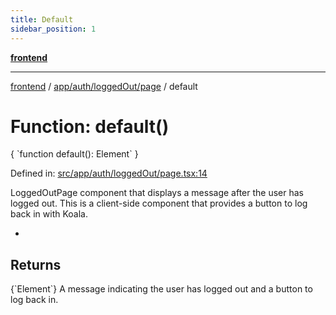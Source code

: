 ```yaml
---
title: Default
sidebar_position: 1
---
```



[**frontend**](../../../../..)

***

[frontend](../../../../..) / [app/auth/loggedOut/page](..) / default

# Function: default()

<CodeBlock language="ts">
{ `function default(): Element` }
</CodeBlock>

Defined in: [src/app/auth/loggedOut/page.tsx:14](https://github.com/svsticky/CommitteeClash/blob/e5fd1c9fb89fe447a4c38e43ebba51eb1e51230c/frontend/src/app/auth/loggedOut/page.tsx#L14)

LoggedOutPage component that displays a message after the user has logged out.
This is a client-side component that provides a button to log back in with Koala.

*

## Returns
<CodeBlock language="ts">
{`Element`}
</CodeBlock>
A message indicating the user has logged out and a button to log back in.
